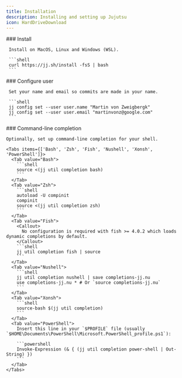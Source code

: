 ```yaml
---
title: Installation
description: Installing and setting up Jujutsu
icon: HardDriveDownload
---
```


<Steps>
  <Step>
     ### Install

     Install on MacOS, Linux and Windows (WSL).

     ```shell
     curl https://jj.sh/install -fsS | bash
     ```

  </Step>
  <Step>
    ### Configure user

     Set your name and email so commits are made in your name.

     ```shell
     jj config set --user user.name "Martin von Zweigbergk"
     jj config set --user user.email "martinvonz@google.com"
     ```

  </Step>
  <Step>
    ### Command-line completion

    Optionally, set up command-line completion for your shell.

    <Tabs items={['Bash', 'Zsh', 'Fish', 'Nushell', 'Xonsh', 'PowerShell']}>
      <Tab value="Bash">
        ```shell
        source <(jj util completion bash)
        ```
      </Tab>
      <Tab value="Zsh">
        ```shell
        autoload -U compinit
        compinit
        source <(jj util completion zsh)
        ```
      </Tab>
      <Tab value="Fish">
        <Callout>
          No configuration is required with fish >= 4.0.2 which loads dynamic completions by default.
        </Callout>
        ```shell
        jj util completion fish | source
        ```
      </Tab>
      <Tab value="Nushell">
        ```shell
        jj util completion nushell | save completions-jj.nu
        use completions-jj.nu * # Or `source completions-jj.nu`
        ```
      </Tab>
      <Tab value="Xonsh">
        ```shell
        source-bash $(jj util completion)
        ```
      </Tab>
      <Tab value="PowerShell">
        Insert this line in your `$PROFILE` file (usually `$HOME\Documents\PowerShell\Microsoft.PowerShell_profile.ps1`):

        ```powershell
        Invoke-Expression (& { (jj util completion power-shell | Out-String) })
        ```
      </Tab>
    </Tabs>

  </Step>
</Steps>
